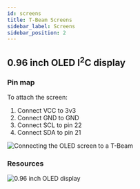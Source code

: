 ```yaml
---
id: screens
title: T-Beam Screens
sidebar_label: Screens
sidebar_position: 2
---
```


## 0.96 inch OLED I<sup>2</sup>C display

### Pin map

To attach the screen:

1. Connect VCC to 3v3
2. Connect GND to GND
3. Connect SCL to pin 22
4. Connect SDA to pin 21

![Connecting the OLED screen to a T-Beam](/img/hardware/t-beam-screen.webp)

### Resources

![0.96 inch OLED display](/img/hardware/screen.webp)
